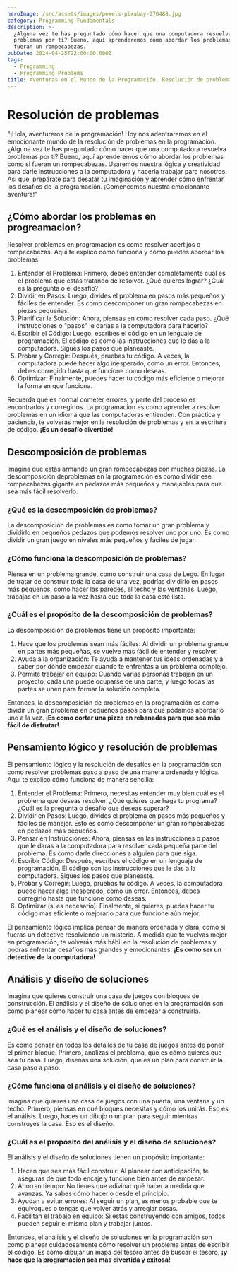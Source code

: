 ```yaml
---
heroImage: /src/assets/images/pexels-pixabay-270488.jpg
category: Programming Fundamentals
description: >-
  ¿Alguna vez te has preguntado cómo hacer que una computadora resuelva
  problemas por ti? Bueno, aquí aprenderemos cómo abordar los problemas como si
  fueran un rompecabezas.
pubDate: 2024-04-25T22:00:00.000Z
tags:
  - Programming
  - Programming Problems
title: Aventuras en el Mundo de la Programación. Resolución de problemas.
---
```


# Resolución de problemas

"¡Hola, aventureros de la programación! Hoy nos adentraremos en el emocionante mundo de la resolución de problemas en la programación. ¿Alguna vez te has preguntado cómo hacer que una computadora resuelva problemas por ti? Bueno, aquí aprenderemos cómo abordar los problemas como si fueran un rompecabezas. Usaremos nuestra lógica y creatividad para darle instrucciones a la computadora y hacerla trabajar para nosotros. Así que, prepárate para desatar tu imaginación y aprender cómo enfrentar los desafíos de la programación. ¡Comencemos nuestra emocionante aventura!"

## ¿Cómo abordar los problemas en progreamacion?

Resolver problemas en programación es como resolver acertijos o rompecabezas. Aquí te explico cómo funciona y cómo puedes abordar los problemas:

1. Entender el Problema: Primero, debes entender completamente cuál es el problema que estás tratando de resolver. ¿Qué quieres lograr? ¿Cuál es la pregunta o el desafío?
2. Dividir en Pasos: Luego, divides el problema en pasos más pequeños y fáciles de entender. Es como descomponer un gran rompecabezas en piezas pequeñas.
3. Planificar la Solución: Ahora, piensas en cómo resolver cada paso. ¿Qué instrucciones o "pasos" le darías a la computadora para hacerlo?
4. Escribir el Código: Luego, escribes el código en un lenguaje de programación. El código es como las instrucciones que le das a la computadora. Sigues los pasos que planeaste.
5. Probar y Corregir: Después, pruebas tu código. A veces, la computadora puede hacer algo inesperado, como un error. Entonces, debes corregirlo hasta que funcione como deseas.
6. Optimizar: Finalmente, puedes hacer tu código más eficiente o mejorar la forma en que funciona.

Recuerda que es normal cometer errores, y parte del proceso es encontrarlos y corregirlos. La programación es como aprender a resolver problemas en un idioma que las computadoras entienden. Con práctica y paciencia, te volverás mejor en la resolución de problemas y en la escritura de código.
**¡Es un desafío divertido!**

## Descomposición de problemas

Imagina que estás armando un gran rompecabezas con muchas piezas. La descomposición deproblemas en la programación es como dividir ese rompecabezas gigante en pedazos más pequeños y manejables para que sea más fácil resolverlo.

### ¿Qué es la descomposición de problemas?

La descomposición de problemas es como tomar un gran problema y dividirlo en pequeños pedazos que podemos resolver uno por uno. Es como dividir un gran juego en niveles más pequeños y fáciles de jugar.

### ¿Cómo funciona la descomposición de problemas?

Piensa en un problema grande, como construir una casa de Lego. En lugar de tratar de construir toda la casa de una vez, podrías dividirlo en pasos más pequeños, como hacer las paredes, el techo y las ventanas. Luego, trabajas en un paso a la vez hasta que toda la casa esté lista.

### ¿Cuál es el propósito de la descomposición de problemas?

La descomposición de problemas tiene un propósito importante:

1. Hace que los problemas sean más fáciles: Al dividir un problema grande en partes más pequeñas, se vuelve más fácil de entender y resolver.
2. Ayuda a la organización: Te ayuda a mantener tus ideas ordenadas y a saber por dónde empezar cuando te enfrentas a un problema complejo.
3. Permite trabajar en equipo: Cuando varias personas trabajan en un proyecto, cada una puede ocuparse de una parte, y luego todas las partes se unen para formar la solución completa.

Entonces, la descomposición de problemas en la programación es como dividir un gran problema en pequeños pasos para que podamos abordarlo uno a la vez. **¡Es como cortar una pizza en rebanadas para que sea más fácil de disfrutar!**

## Pensamiento lógico y resolución de problemas

El pensamiento lógico y la resolución de desafíos en la programación son como resolver problemas paso a paso de una manera ordenada y lógica. Aquí te explico cómo funciona de manera sencilla:

1. Entender el Problema: Primero, necesitas entender muy bien cuál es el problema que deseas resolver. ¿Qué quieres que haga tu programa? ¿Cuál es la pregunta o desafío que deseas superar?
2. Dividir en Pasos: Luego, divides el problema en pasos más pequeños y fáciles de manejar. Esto es como descomponer un gran rompecabezas en pedazos más pequeños.
3. Pensar en Instrucciones: Ahora, piensas en las instrucciones o pasos que le darás a la computadora para resolver cada pequeña parte del problema. Es como darle direcciones a alguien para que siga.
4. Escribir Código: Después, escribes el código en un lenguaje de programación. El código son las instrucciones que le das a la computadora. Sigues los pasos que planeaste.
5. Probar y Corregir: Luego, pruebas tu código. A veces, la computadora puede hacer algo inesperado, como un error. Entonces, debes corregirlo hasta que funcione como deseas.
6. Optimizar (si es necesario): Finalmente, si quieres, puedes hacer tu código más eficiente o mejorarlo para que funcione aún mejor.

El pensamiento lógico implica pensar de manera ordenada y clara, como si fueras un detective resolviendo un misterio. A medida que te vuelvas mejor en programación, te volverás más hábil en la resolución de problemas y podrás enfrentar desafíos más grandes y emocionantes. **¡Es como ser un
detective de la computadora!**

## Análisis y diseño de soluciones

Imagina que quieres construir una casa de juegos con bloques de construcción. El análisis y el diseño de soluciones en la programación son como planear cómo hacer tu casa antes de empezar a construirla.

### ¿Qué es el análisis y el diseño de soluciones?

Es como pensar en todos los detalles de tu casa de juegos antes de poner el primer bloque. Primero, analizas el problema, que es cómo quieres que sea tu casa. Luego, diseñas una solución, que es un plan para construir la casa paso a paso.

### ¿Cómo funciona el análisis y el diseño de soluciones?

Imagina que quieres una casa de juegos con una puerta, una ventana y un techo. Primero, piensas en qué bloques necesitas y cómo los unirás. Eso es el análisis. Luego, haces un dibujo o un plan para seguir mientras construyes la casa. Eso es el diseño.

### ¿Cuál es el propósito del análisis y el diseño de soluciones?

El análisis y el diseño de soluciones tienen un propósito importante:

1. Hacen que sea más fácil construir: Al planear con anticipación, te aseguras de que todo encaje y funcione bien antes de empezar.
2. Ahorran tiempo: No tienes que adivinar qué hacer a medida que avanzas. Ya sabes cómo hacerlo desde el principio.
3. Ayudan a evitar errores: Al seguir un plan, es menos probable que te equivoques o tengas que volver atrás y arreglar cosas.
4. Facilitan el trabajo en equipo: Si estás construyendo con amigos, todos pueden seguir el mismo plan y trabajar juntos.

Entonces, el análisis y el diseño de soluciones en la programación son como planear cuidadosamente cómo resolver un problema antes de escribir el código. Es como dibujar un mapa del tesoro antes de buscar el tesoro, **¡y hace que la programación sea más divertida y exitosa!**
